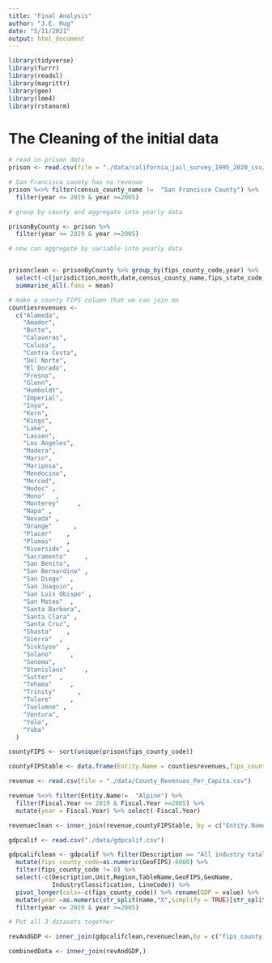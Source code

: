 ```yaml
---
title: "Final Analysis"
author: "J.E. Hug"
date: "5/11/2021"
output: html_document
---
```


```r
library(tidyverse)
library(furrr)
library(readxl)
library(magrittr)
library(gee)
library(lme4)
library(rstanarm)
```


# The Cleaning of the initial data

```r
# read in prison data
prison <- read.csv(file = "./data/california_jail_survey_1995_2020_csv/california_jail_county_monthly_1995_2020.csv")

# San Francisco county has no revenue
prison %<>% filter(census_county_name !=  "San Francisco County") %>% 
  filter(year <= 2019 & year >=2005)

# group by county and aggregate into yearly data

prisonByCounty <- prison %>% 
  filter(year <= 2019 & year >=2005)

# now can aggregate by variable into yearly data


prisonclean <- prisonByCounty %>% group_by(fips_county_code,year) %>%
  select(-c(jurisdiction,month,date,census_county_name,fips_state_code,fips_state_county_code)) %>% 
  summarise_all(.funs = mean)


```


```r
# make a county FIPS column that we can join on
countiesrevenues <-
  c("Alameda",
    "Amador",
    "Butte",
    "Calaveras",
    "Colusa",
    "Contra Costa",
    "Del Norte",
    "El Dorado",
    "Fresno",
    "Glenn",
    "Humboldt",
    "Imperial",
    "Inyo",
    "Kern",
    "Kings",
    "Lake",
    "Lassen",
    "Los Angeles",
    "Madera",
    "Marin",
    "Mariposa",
    "Mendocino",
    "Merced",
    "Modoc" ,
    "Mono"   ,
    "Monterey"     ,
    "Napa" ,
    "Nevada" ,
    "Orange"      ,
    "Placer"    ,
    "Plumas"    ,
    "Riverside" ,
    "Sacramento"     ,
    "San Benito",
    "San Bernardino" ,
    "San Diego"  ,
    "San Joaquin",
    "San Luis Obispo" ,
    "San Mateo"  ,
    "Santa Barbara",
    "Santa Clara" ,
    "Santa Cruz",
    "Shasta"    ,
    "Sierra"  ,
    "Siskiyou"  ,
    "Solano"     ,
    "Sonoma",
    "Stanislaus"     ,
    "Sutter"  ,
    "Tehama"     ,
    "Trinity"      ,
    "Tulare"     ,
    "Tuolumne" ,
    "Ventura",
    "Yolo",
    "Yuba"
  )

countyFIPS <- sort(unique(prison$fips_county_code))

countyFIPStable <- data.frame(Entity.Name = countiesrevenues,fips_county_code = countyFIPS)

revenue <- read.csv(file = "./data/County_Revenues_Per_Capita.csv")

revenue %<>% filter(Entity.Name!=  "Alpine") %>% 
  filter(Fiscal.Year <= 2019 & Fiscal.Year >=2005) %>% 
  mutate(year = Fiscal.Year) %>% select(-Fiscal.Year)

revenueclean <- inner_join(revenue,countyFIPStable, by = c("Entity.Name"))

```



```r
gdpcalif <- read.csv("./data/gdpcalif.csv")

gdpcalifclean <- gdpcalif %>% filter(Description == "All industry total") %>% 
  mutate(fips_county_code=as.numeric(GeoFIPS)-6000) %>% 
  filter(fips_county_code != 0) %>% 
  select(-c(Description,Unit,Region,TableName,GeoFIPS,GeoName,
            IndustryClassification, LineCode)) %>% 
  pivot_longer(cols=-c(fips_county_code)) %>% rename(GDP = value) %>% 
  mutate(year =as.numeric(str_split(name,"X",simplify = TRUE)[str_split(name,"X",simplify = TRUE)!= ""])) %>% 
  filter(year <= 2019 & year >=2005)
```






```r
# Put all 3 datasets together

revAndGDP <- inner_join(gdpcalifclean,revenueclean,by = c("fips_county_code","year"))

combinedData <- inner_join(revAndGDP,)

```







